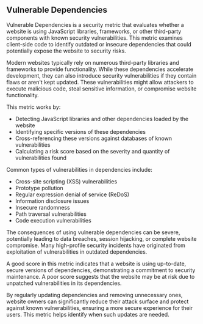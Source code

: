 ## Vulnerable Dependencies

Vulnerable Dependencies is a security metric that evaluates whether a website is using JavaScript libraries, frameworks, or other third-party components with known security vulnerabilities. This metric examines client-side code to identify outdated or insecure dependencies that could potentially expose the website to security risks.

Modern websites typically rely on numerous third-party libraries and frameworks to provide functionality. While these dependencies accelerate development, they can also introduce security vulnerabilities if they contain flaws or aren't kept updated. These vulnerabilities might allow attackers to execute malicious code, steal sensitive information, or compromise website functionality.

This metric works by:
- Detecting JavaScript libraries and other dependencies loaded by the website
- Identifying specific versions of these dependencies
- Cross-referencing these versions against databases of known vulnerabilities
- Calculating a risk score based on the severity and quantity of vulnerabilities found

Common types of vulnerabilities in dependencies include:
- Cross-site scripting (XSS) vulnerabilities
- Prototype pollution
- Regular expression denial of service (ReDoS)
- Information disclosure issues
- Insecure randomness
- Path traversal vulnerabilities
- Code execution vulnerabilities

The consequences of using vulnerable dependencies can be severe, potentially leading to data breaches, session hijacking, or complete website compromise. Many high-profile security incidents have originated from exploitation of vulnerabilities in outdated dependencies.

A good score in this metric indicates that a website is using up-to-date, secure versions of dependencies, demonstrating a commitment to security maintenance. A poor score suggests that the website may be at risk due to unpatched vulnerabilities in its dependencies.

By regularly updating dependencies and removing unnecessary ones, website owners can significantly reduce their attack surface and protect against known vulnerabilities, ensuring a more secure experience for their users. This metric helps identify when such updates are needed.

